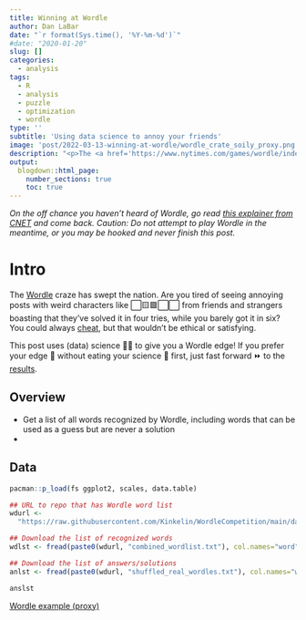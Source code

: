 ```yaml
---
title: Winning at Wordle
author: Dan LaBar
date: "`r format(Sys.time(), '%Y-%m-%d')`"
#date: "2020-01-20"
slug: []
categories:
  - analysis
tags:
  - R
  - analysis
  - puzzle
  - optimization
  - wordle
type: ''
subtitle: 'Using data science to annoy your friends'
image: 'post/2022-03-13-winning-at-wordle/wordle_crate_soily_proxy.png'
description: "<p>The <a href='https://www.nytimes.com/games/wordle/index.html'>Wordle</a> craze has swept the nation. Tired of annoying posts with weird characters like &#11036;&#129000;&#129001;&#11036;&#11036; from friends and strangers boasting that they've solved it in four tries, while you barely got it in six? You could always cheat, but that wouldn't be ethical or satisfying. This post uses (data) science to give you a Wordle edge!</p>"
output:
  blogdown::html_page:
    number_sections: true
    toc: true
---
```

  
<!-- iOS optimization from https://github.com/almende/vis/issues/1619#issuecomment-178090892 -->
<meta name="viewport" content="width=device-width, initial-scale=1.0, maximum-scale=1.0, user-scalable=no" />
  <script type="text/javascript">
  document.ontouchmove = function(event){
    event.preventDefault();
  }
</script>

*On the off chance you haven't heard of Wordle, go read [this explainer from CNET](https://www.cnet.com/culture/internet/wordle-everything-you-need-to-know-about-the-word-game-gone-viral/) and come back.  Caution: Do not attempt to play Wordle in the meantime, or you may be hooked and never finish this post.*
  
# Intro

The [Wordle](https://www.nytimes.com/games/wordle/index.html) craze has swept the nation. Are you tired of seeing annoying posts with weird characters like &#11036;&#129000;&#129001;&#11036;&#11036; from friends and strangers boasting that they've solved it in four tries, while you barely got it in six? You could always [cheat](https://gamertweak.com/wordle-answers/), but that wouldn't be ethical or satisfying.

This post uses (data) science &#128105;&#8205;&#128300; to give you a Wordle edge!  If you prefer your edge &#127839; without eating your science &#129382; first, just fast forward &#9193; to the [results](#results).

## Overview

- Get a list of all words recognized by Wordle, including words that can be used as a guess but are never a solution
- 

## Data

```r
pacman::p_load(fs ggplot2, scales, data.table)

## URL to repo that has Wordle word list
wdurl <-
  "https://raw.githubusercontent.com/Kinkelin/WordleCompetition/main/data/official/"

## Download the list of recognized words
wdlst <- fread(paste0(wdurl, "combined_wordlist.txt"), col.names="word")

## Download the list of answers/solutions
anlst <- fread(paste0(wdurl, "shuffled_real_wordles.txt"), col.names="word")

anslst
```

[Wordle example (proxy)](https://www.devangthakkar.com/wordle_archive/?213)

